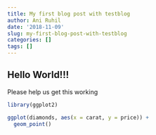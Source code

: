 ```yaml
---
title: My first blog post with testblog
author: Ani Ruhil
date: '2018-11-09'
slug: my-first-blog-post-with-testblog
categories: []
tags: []
---
```


## Hello World!!! 

Please help us get this working 


```r
library(ggplot2)

ggplot(diamonds, aes(x = carat, y = price)) + 
  geom_point()
```


